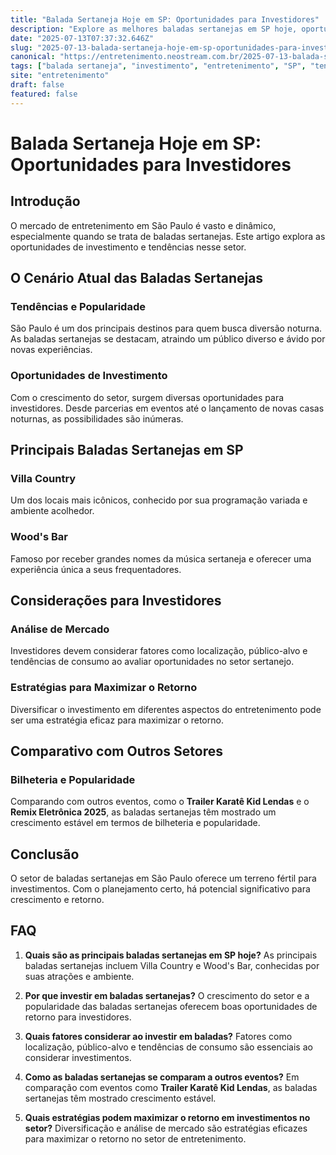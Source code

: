 ```yaml
---
title: "Balada Sertaneja Hoje em SP: Oportunidades para Investidores"
description: "Explore as melhores baladas sertanejas em SP hoje, oportunidades de investimento e tendências no mercado de entretenimento."
date: "2025-07-13T07:37:32.646Z"
slug: "2025-07-13-balada-sertaneja-hoje-em-sp-oportunidades-para-investidores"
canonical: "https://entretenimento.neostream.com.br/2025-07-13-balada-sertaneja-hoje-em-sp-oportunidades-para-investidores"
tags: ["balada sertaneja", "investimento", "entretenimento", "SP", "tendências"]
site: "entretenimento"
draft: false
featured: false
---
```


# Balada Sertaneja Hoje em SP: Oportunidades para Investidores

## Introdução
O mercado de entretenimento em São Paulo é vasto e dinâmico, especialmente quando se trata de baladas sertanejas. Este artigo explora as oportunidades de investimento e tendências nesse setor.

## O Cenário Atual das Baladas Sertanejas
### Tendências e Popularidade
São Paulo é um dos principais destinos para quem busca diversão noturna. As baladas sertanejas se destacam, atraindo um público diverso e ávido por novas experiências.

### Oportunidades de Investimento
Com o crescimento do setor, surgem diversas oportunidades para investidores. Desde parcerias em eventos até o lançamento de novas casas noturnas, as possibilidades são inúmeras.

## Principais Baladas Sertanejas em SP
### Villa Country
Um dos locais mais icônicos, conhecido por sua programação variada e ambiente acolhedor.

### Wood's Bar
Famoso por receber grandes nomes da música sertaneja e oferecer uma experiência única a seus frequentadores.

## Considerações para Investidores
### Análise de Mercado
Investidores devem considerar fatores como localização, público-alvo e tendências de consumo ao avaliar oportunidades no setor sertanejo.

### Estratégias para Maximizar o Retorno
Diversificar o investimento em diferentes aspectos do entretenimento pode ser uma estratégia eficaz para maximizar o retorno.

## Comparativo com Outros Setores
### Bilheteria e Popularidade
Comparando com outros eventos, como o **Trailer Karatê Kid Lendas** e o **Remix Eletrônica 2025**, as baladas sertanejas têm mostrado um crescimento estável em termos de bilheteria e popularidade.

## Conclusão
O setor de baladas sertanejas em São Paulo oferece um terreno fértil para investimentos. Com o planejamento certo, há potencial significativo para crescimento e retorno.

## FAQ

1. **Quais são as principais baladas sertanejas em SP hoje?**
   As principais baladas sertanejas incluem Villa Country e Wood's Bar, conhecidas por suas atrações e ambiente.

2. **Por que investir em baladas sertanejas?**
   O crescimento do setor e a popularidade das baladas sertanejas oferecem boas oportunidades de retorno para investidores.

3. **Quais fatores considerar ao investir em baladas?**
   Fatores como localização, público-alvo e tendências de consumo são essenciais ao considerar investimentos.

4. **Como as baladas sertanejas se comparam a outros eventos?**
   Em comparação com eventos como **Trailer Karatê Kid Lendas**, as baladas sertanejas têm mostrado crescimento estável.

5. **Quais estratégias podem maximizar o retorno em investimentos no setor?**
   Diversificação e análise de mercado são estratégias eficazes para maximizar o retorno no setor de entretenimento.